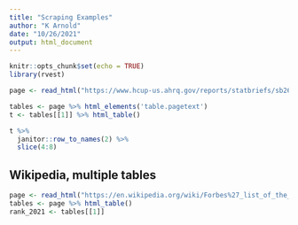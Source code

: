 ```yaml
---
title: "Scraping Examples"
author: "K Arnold"
date: "10/26/2021"
output: html_document
---
```


```r
knitr::opts_chunk$set(echo = TRUE)
library(rvest)
```

```r
page <- read_html("https://www.hcup-us.ahrq.gov/reports/statbriefs/sb266-Injuries-Causes-ED-Visits-2017.jsp")
```

```r
tables <- page %>% html_elements('table.pagetext')
t <- tables[[1]] %>% html_table()
```


```r
t %>% 
  janitor::row_to_names(2) %>% 
  slice(4:8)
```


## Wikipedia, multiple tables

```r
page <- read_html("https://en.wikipedia.org/wiki/Forbes%27_list_of_the_most_valuable_football_clubs")
tables <- page %>% html_table()
rank_2021 <- tables[[1]]
```

